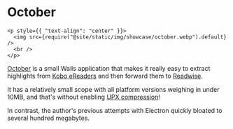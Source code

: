 # October

```mdx-code-block
<p style={{ "text-align": "center" }}>
  <img src={require("@site/static/img/showcase/october.webp").default} />
  <br />
</p>
```

[October](https://october.utf9k.net) is a small Wails application that makes it
really easy to extract highlights from
[Kobo eReaders](https://en.wikipedia.org/wiki/Kobo_eReader) and then forward
them to [Readwise](https://readwise.io).

It has a relatively small scope with all platform versions weighing in under
10MB, and that's without enabling [UPX compression](https://upx.github.io/)!

In contrast, the author's previous attempts with Electron quickly bloated to
several hundred megabytes.
